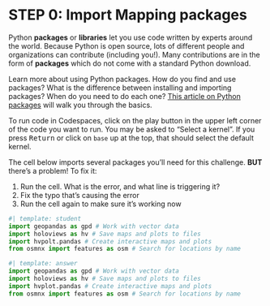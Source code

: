 # STEP 0: Import Mapping packages

Python **packages** or **libraries** let you use code written by experts around the world. Because Python is open source, lots of different people and organizations can contribute (including you!). Many contributions are in the form of **packages** which do not come with a standard Python download.

::: {.callout-read title="Packages need to be installed and imported."}
Learn more about using Python packages. How do you find and use packages? What is the difference between installing and importing packages? When do you need to do each one? [This article on Python packages](https://www.earthdatascience.org/courses/intro-to-earth-data-science/python-code-fundamentals/use-python-packages/) will walk you through the basics.
:::

::: {.content-visible when-format="ipynb"}
:::: {.callout-tip}
To run code in Codespaces, click on the play button in the upper left corner of the code you want to run. You may be asked to "Select a kernel". If you press <kbd>Return</kbd> or click on `base` up at the top, that should select the default kernel.
::::
:::

:::{.callout-task}
The cell below imports several packages you'll need for this challenge. **BUT** there's a problem! To fix it:

  1. Run the cell. What is the error, and what line is triggering it?
  2. Fix the typo that's causing the error
  3. Run the cell again to make sure it's working now
  
:::

```python
#| template: student
import geopandas as gpd # Work with vector data
import holoviews as hv # Save maps and plots to files
import hvpolt.pandas # Create interactive maps and plots
from osmnx import features as osm # Search for locations by name
```

::: {.content-visible when-format="html"}
```python
#| template: answer
import geopandas as gpd # Work with vector data
import holoviews as hv # Save maps and plots to files
import hvplot.pandas # Create interactive maps and plots
from osmnx import features as osm # Search for locations by name
```
:::
